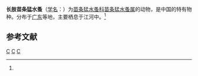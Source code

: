 {{Speciesbox
| taxon = Parastenocaris longipoda
| binomial_authority = (Shen et Tai, 1973)<ref name='id12549'>{{cite web| url =http://www.bioinfo.cn/db05/BjdwSpecies.php?action=view&id=12549| title =长肢苗条猛水蚤| work =《中国动物物种编目数据库》| publisher =中国科学院微生物研究所| author =中国科学院动物研究所| accessdate =2009-04-28| deadurl =yes| archiveurl =https://web.archive.org/web/20160305033430/http://www.bioinfo.cn/db05/BjdwSpecies.php?action=view&id=12549| archivedate =2016-03-05}}</ref>
}}

'''长肢苗条猛水蚤'''（[[学名|学名]]：{{lang|la|''Parastenocaris longipoda''}}）为[[苗条猛水蚤科|苗条猛水蚤科]][[苗条猛水蚤属|苗条猛水蚤属]]的动物，是中国的特有物种。分布于[[广东|广东]]等地，主要栖息于江河中。<ref name='id12549'/>

== 参考文献 ==
{{reflist}}

{{节肢动物小作品}}

{{taxonbar}}
[[Category:_1973年描述的动物|C]]
[[Category:苗条猛水蚤属|C]]
[[Category:中国特有种|C]]